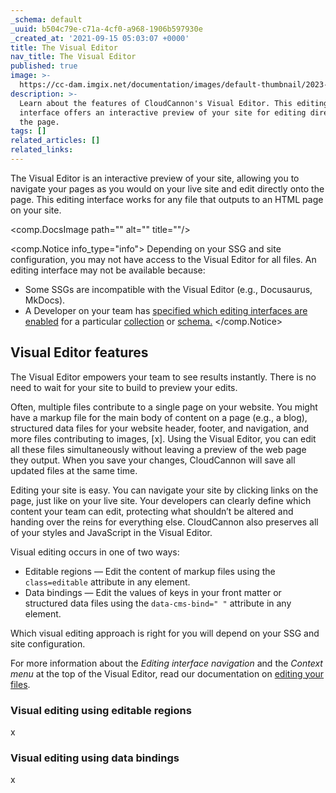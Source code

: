 ```yaml
---
_schema: default
_uuid: b504c79e-c71a-4cf0-a968-1906b597930e
_created_at: '2021-09-15 05:03:07 +0000'
title: The Visual Editor
nav_title: The Visual Editor
published: true
image: >-
  https://cc-dam.imgix.net/documentation/images/default-thumbnail/2023-Q4/CloudCannon-Documentation-Thumbnail.png
description: >-
  Learn about the features of CloudCannon's Visual Editor. This editing
  interface offers an interactive preview of your site for editing directly onto
  the page.
tags: []
related_articles: []
related_links:
---
```

The Visual Editor is an interactive preview of your site, allowing you to navigate your pages as you would on your live site and edit directly onto the page. This editing interface works for any file that outputs to an HTML page on your site.

<comp.DocsImage path="" alt="" title=""/>

<comp.Notice info_type="info">
  Depending on your SSG and site configuration, you may not have access to the Visual Editor for all files. An editing interface may not be available because:

  * Some SSGs are incompatible with the Visual Editor (e.g., Docusaurus, MkDocs).
  * A Developer on your team has [specified which editing interfaces are enabled](/documentation/articles/set-a-default-editing-interface/) for a particular [collection](/documentation/articles/define-your-collections/) or [schema.](/documentation/articles/create-a-schema/)
</comp.Notice>

## Visual Editor features

The Visual Editor empowers your team to see results instantly. There is no need to wait for your site to build to preview your edits.

Often, multiple files contribute to a single page on your website. You might have a markup file for the main body of content on a page (e.g., a blog), structured data files for your website header, footer, and navigation, and more files contributing to images, \[x\]. Using the Visual Editor, you can edit all these files simultaneously without leaving a preview of the web page they output. When you save your changes, CloudCannon will save all updated files at the same time.

Editing your site is easy. You can navigate your site by clicking links on the page, just like on your live site. Your developers can clearly define which content your team can edit, protecting what shouldn’t be altered and handing over the reins for everything else. CloudCannon also preserves all of your styles and JavaScript in the Visual Editor.

Visual editing occurs in one of two ways:

* Editable regions — Edit the content of markup files using the `class=editable` attribute in any element.
* Data bindings — Edit the values of keys in your front matter or structured data files using the `data-cms-bind=" "` attribute in any element.

Which visual editing approach is right for you will depend on your SSG and site configuration.

For more information about the *Editing interface navigation* and the *Context menu* at the top of the Visual Editor, read our documentation on <a href="/documentation/articles/edit-your-files" target="_blank" rel="noopener">editing your files</a>.

### Visual editing using editable regions

x

### Visual editing using data bindings

x
